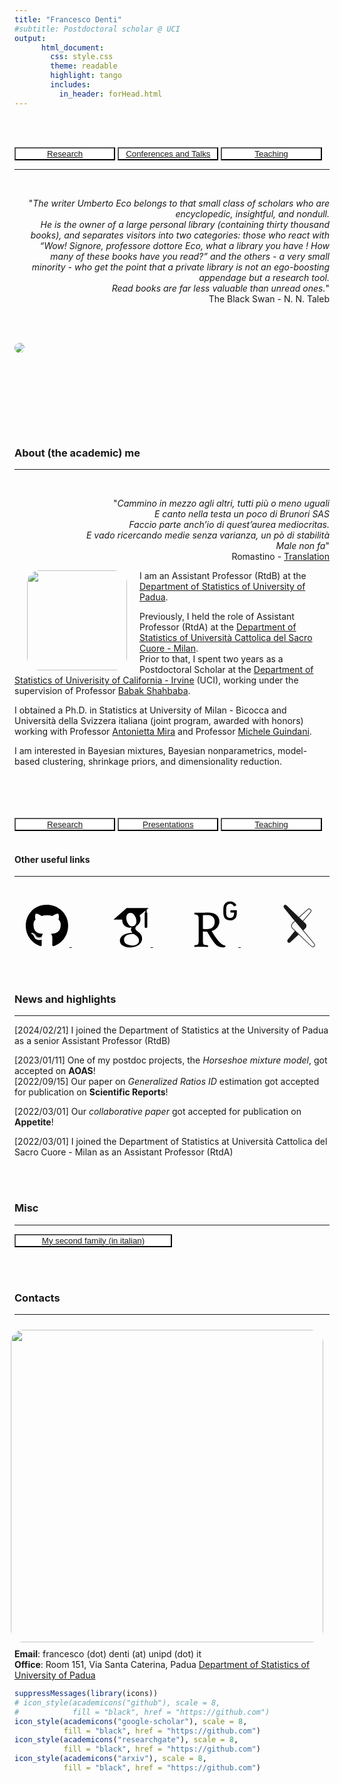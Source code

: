 ```yaml
---
title: "Francesco Denti"
#subtitle: Postdoctoral scholar @ UCI
output: 
      html_document:
        css: style.css
        theme: readable
        highlight: tango
        includes:
          in_header: forHead.html
---
```

<br>

<br>
<button type="button" name="button" class="btn" style="background-color:white;color:blue;width: 32%;">[Research](/Rmarkdowns/Research)</button>
<button type="button" name="button" class="btn" style="background-color:white;color:blue;width: 32%;">[Conferences and Talks](/Rmarkdowns/ConferencesAndTalks)</button>
<button type="button" name="button" class="btn" style="background-color:white;color:blue;width: 32%;">[Teaching](/Rmarkdowns/Teaching)
</button>
<br>

***

<br>
<div style="text-align: right"> 
<p>&quot;<em>The writer Umberto Eco belongs to that small class of scholars who are encyclopedic, insightful, and nondull.<br>He is the owner of a large personal library (containing thirty thousand books), and separates visitors into two categories: those who react with “Wow! Signore, professore dottore Eco, what a library you have ! How many of these books have you read?” and the others - a very small minority - who get the point that a private library is not an ego-boosting appendage but a research tool.<br> Read books are far less valuable than unread ones.</em>&quot; <br> The Black Swan - N. N. Taleb</p>
</div>

<br>
<br>

<div class="article-header">
  <img style = "border-radius: 50px;
  " src="images/newpalm.jpeg" class="article-banner" itemprop="image">
</div>

<br>

<br><br>
  
  

<br><br>

### About (the academic) me
  
---

<br>
<div style="text-align: right"> <p>&quot;<em>Cammino in mezzo agli altri, tutti più o meno uguali<br>
E canto nella testa un poco di Brunori SAS<br>
Faccio parte anch'io di quest'aurea mediocritas.<br>
E vado ricercando medie senza varianza, un pò di stabilità<br>
Male non fa</em>&quot;<br>
Romastino - [Translation](https://translate.google.com/?sl=auto&tl=en&text=Cammino%20in%20mezzo%20agli%20altri%2C%20tutti%20più%20o%20meno%20uguali%0AE%20canto%20nella%20testa%20un%20poco%20di%20Brunori%20SAS%0AFaccio%20parte%20anch%27io%20di%20quest%27aurea%20mediocritas.%0AE%20vado%20ricercando%20medie%20senza%20varianza%2C%20un%20pò%20di%20stabilità%0AMale%20non%20fa%0A&op=translate)
</p>
</div>


<img style="float: left;vertical-align:middle;margin:0px 20px;border-radius: 20px;
  " src="images/fd.jpg" width="160"> 
  
I am an Assistant Professor (RtdB) at the [Department of Statistics of University of Padua](https://www.stat.unipd.it).

Previously, I held the role of Assistant Professor (RtdA) at the [Department of Statistics of Università Cattolica del Sacro Cuore - Milan](https://dipartimenti.unicatt.it/scienze_statistiche).  
Prior to that, I spent two years as a Postdoctoral Scholar at the [Department of Statistics of Univerisity of California - Irvine](https://www.stat.uci.edu/) (UCI), working under the supervision of Professor [Babak Shahbaba](https://www.ics.uci.edu/~babaks/).  

I obtained a Ph.D. in Statistics at University of Milan - Bicocca and Università della Svizzera italiana (joint program, awarded with honors) working with Professor [Antonietta Mira](https://search.usi.ch/en/people/f8960de6d60dd08a79b6c1eb20b7442b/mira-antonietta) and Professor [Michele Guindani](https://www.micheleguindani.info).  

I am interested in Bayesian mixtures, Bayesian nonparametrics, model-based clustering, shrinkage priors, and dimensionality reduction.  


<br>
<br>
<br>
<br>
<button type="button" name="button" class="btn" style="background-color:white;color:blue;width: 32%;">[Research](/Rmarkdowns/Research)</button>
<button type="button" name="button" class="btn" style="background-color:white;color:blue;width: 32%;">[Presentations](/Rmarkdowns/ConferencesAndTalks)</button>
<button type="button" name="button" class="btn" style="background-color:white;color:blue;width: 32%;">[Teaching](/Rmarkdowns/Teaching)
</button>
<br>
<br>

#### Other useful links

--- 


<center>
<a href="https://github.com/fradenti">
<svg viewBox="0 0 512 512" style="height:5em;position:relative;display:inline-block;top:.1em;" xmlns="http://www.w3.org/2000/svg">
  <path d="M165.9 397.4c0 2-2.3 3.6-5.2 3.6-3.3.3-5.6-1.3-5.6-3.6 0-2 2.3-3.6 5.2-3.6 3-.3 5.6 1.3 5.6 3.6zm-31.1-4.5c-.7 2 1.3 4.3 4.3 4.9 2.6 1 5.6 0 6.2-2s-1.3-4.3-4.3-5.2c-2.6-.7-5.5.3-6.2 2.3zm44.2-1.7c-2.9.7-4.9 2.6-4.6 4.9.3 2 2.9 3.3 5.9 2.6 2.9-.7 4.9-2.6 4.6-4.6-.3-1.9-3-3.2-5.9-2.9zM244.8 8C106.1 8 0 113.3 0 252c0 110.9 69.8 205.8 169.5 239.2 12.8 2.3 17.3-5.6 17.3-12.1 0-6.2-.3-40.4-.3-61.4 0 0-70 15-84.7-29.8 0 0-11.4-29.1-27.8-36.6 0 0-22.9-15.7 1.6-15.4 0 0 24.9 2 38.6 25.8 21.9 38.6 58.6 27.5 72.9 20.9 2.3-16 8.8-27.1 16-33.7-55.9-6.2-112.3-14.3-112.3-110.5 0-27.5 7.6-41.3 23.6-58.9-2.6-6.5-11.1-33.3 2.6-67.9 20.9-6.5 69 27 69 27 20-5.6 41.5-8.5 62.8-8.5s42.8 2.9 62.8 8.5c0 0 48.1-33.6 69-27 13.7 34.7 5.2 61.4 2.6 67.9 16 17.7 25.8 31.5 25.8 58.9 0 96.5-58.9 104.2-114.8 110.5 9.2 7.9 17 22.9 17 46.4 0 33.7-.3 75.4-.3 83.6 0 6.5 4.6 14.4 17.3 12.1C428.2 457.8 496 362.9 496 252 496 113.3 383.5 8 244.8 8zM97.2 352.9c-1.3 1-1 3.3.7 5.2 1.6 1.6 3.9 2.3 5.2 1 1.3-1 1-3.3-.7-5.2-1.6-1.6-3.9-2.3-5.2-1zm-10.8-8.1c-.7 1.3.3 2.9 2.3 3.9 1.6 1 3.6.7 4.3-.7.7-1.3-.3-2.9-2.3-3.9-2-.6-3.6-.3-4.3.7zm32.4 35.6c-1.6 1.3-1 4.3 1.3 6.2 2.3 2.3 5.2 2.6 6.5 1 1.3-1.3.7-4.3-1.3-6.2-2.2-2.3-5.2-2.6-6.5-1zm-11.4-14.7c-1.6 1-1.6 3.6 0 5.9 1.6 2.3 4.3 3.3 5.6 2.3 1.6-1.3 1.6-3.9 0-6.2-1.4-2.3-4-3.3-5.6-2z"></path>
</svg>
</svg></a>
&nbsp; &nbsp; &nbsp; &nbsp; &nbsp; &nbsp; &nbsp; &nbsp;
<a href="https://scholar.google.it/citations?hl=it&user=8WqmGiEAAAAJ">
<svg viewBox="0 -60 384 512" style="position:relative;display:inline-block;top:.1em;fill:black;height:6em;href:https://github.com;" xmlns="http://www.w3.org/2000/svg">
  <g groupmode="layer" id="layer6" label="icon">
    <path style="stroke-width:0.0647871" d="M 343.75868,106.66243 V 79.430205 L 363.52365,63.999997 H 149.63354 L 20.476345,176.2736 h 85.656075 c -0.15534,2.12494 -0.21914,4.04644 -0.21914,6.22563 0,20.84472 7.2192,38.08662 21.67203,51.86089 14.45284,13.79702 32.25124,20.64784 53.32651,20.64784 4.92319,0 9.75059,-0.36794 14.43842,-1.02419 -2.90722,6.50082 -4.37457,12.52302 -4.37457,18.14228 0,9.87526 4.49924,20.4304 13.46715,31.6418 -39.23377,2.6705 -68.06112,9.73264 -86.43702,21.16322 -10.53108,6.49907 -19.000207,14.70396 -25.390349,24.5311 -6.390569,9.89933 -9.577754,20.51525 -9.577754,31.9616 0,9.64822 2.062375,18.33611 6.21907,26.06233 4.156694,7.7263 9.577757,14.07047 16.312223,18.98408 6.71825,4.96781 14.46899,9.10088 23.219,12.46874 8.73429,3.34378 17.40643,5.71858 26.06106,7.06258 8.62707,1.34222 17.20471,1.9985 25.70579,1.9985 13.46887,0 26.95353,-1.73428 40.54711,-5.18707 13.56165,-3.48461 26.28022,-8.64143 38.17105,-15.4927 11.85935,-6.80488 21.51545,-16.0865 28.9219,-27.7183 7.39024,-11.67998 11.09457,-24.80499 11.09457,-39.33613 0,-11.01584 -2.24964,-21.03852 -6.7502,-30.14073 -4.46864,-9.07202 -9.93785,-16.54102 -16.45271,-22.34403 -6.5008,-5.81263 -12.99987,-11.15539 -19.51512,-15.9679 -6.50083,-4.84488 -12.00021,-9.75058 -16.46884,-14.8129 -4.4848,-5.04657 -6.73444,-10.05419 -6.73444,-14.98395 0,-4.92145 1.73422,-9.67183 5.21588,-14.26559 3.45451,-4.6095 7.67376,-9.04795 12.60967,-13.30571 4.93756,-4.24944 9.87523,-8.96788 14.79665,-14.13302 4.92147,-5.14719 9.14072,-11.82739 12.60971,-20.00822 3.48467,-8.17907 5.20318,-17.44489 5.20318,-27.75679 0,-13.4527 -2.54714,-24.46065 -7.54735,-33.31348 -0.59369,-1.02243 -1.21757,-1.80338 -1.87511,-3.02225 l 56.90745,-46.672136 v 17.118526 c -7.39373,0.92969 -6.62422,5.34582 -6.62422,10.6352 v 128.66719 c 0,5.95832 4.8751,10.83382 10.83386,10.83382 h 3.98869 c 5.95835,0 10.83386,-4.87506 10.83386,-10.83382 V 117.29282 c 0,-5.27669 0.77741,-9.68801 -6.56167,-10.63039 z M 236.39865,329.14114 c 1.14099,0.7503 3.7039,2.78075 7.7184,6.03838 4.0495,3.24319 6.797,5.69582 8.26567,7.41432 1.43851,1.66381 3.5792,4.16501 6.37617,7.54734 2.81268,3.3744 4.7184,6.30394 5.71853,8.73425 1.00016,2.4767 2.01603,5.46089 3.04636,8.94556 0.98567,3.44488 1.48486,6.97595 1.48486,10.56169 0,17.04813 -6.56338,29.68007 -19.65604,37.85915 -13.125,8.18083 -28.76651,12.27368 -46.93767,12.27368 -9.18709,0 -18.2031,-1.09289 -27.06247,-3.1951 -8.84322,-2.11665 -17.31192,-5.3362 -25.39035,-9.60185 -8.07846,-4.25771 -14.57754,-10.20337 -19.50072,-17.79659 -4.93764,-7.64012 -7.40645,-16.41464 -7.40645,-26.24962 0,-10.32022 2.79692,-19.28987 8.42233,-26.90588 5.59343,-7.62564 12.93774,-13.3919 22.03208,-17.3154 9.0624,-3.94582 18.24946,-6.74232 27.56166,-8.39827 9.31221,-1.7023 18.79679,-2.555 28.43842,-2.555 4.46862,0 7.93582,0.25115 10.40465,0.69607 0.45456,0.21918 3.03188,2.07025 7.73456,5.56326 4.70401,3.46237 7.62565,5.59519 8.75047,6.38401 z m -3.35823,-100.5779 c -7.40648,8.85938 -17.73454,13.2882 -30.95363,13.2882 -11.85933,0 -22.29766,-4.76482 -31.26554,-14.31195 -8.99984,-9.52309 -15.42235,-20.32803 -19.34408,-32.43061 -3.93752,-12.10871 -5.90585,-23.98423 -5.90585,-35.648 0,-13.6942 3.59542,-25.35184 10.7809,-34.97598 7.18727,-9.64952 17.49915,-14.48477 30.93786,-14.48477 11.87507,0 22.37423,5.03825 31.43704,15.15677 9.09434,10.08482 15.60961,21.41303 19.5169,33.96799 3.92176,12.5392 5.87345,24.52979 5.87345,35.98399 0,13.44658 -3.70256,24.60984 -11.07663,33.45436 z" id="path2"></path>
  </g>
</svg>
</a>
&nbsp; &nbsp; &nbsp; &nbsp; &nbsp; &nbsp; &nbsp; &nbsp;
<a href="https://www.researchgate.net/profile/Francesco-Denti-2">
<svg viewBox="0 -60 384 512" style="position:relative;display:inline-block;top:.1em;fill:black;height:7em;href:https://github.com;" xmlns="http://www.w3.org/2000/svg">
  <g groupmode="layer" id="layer6" label="icon">
    <path style="stroke-width:0.0663148" d="M 228.65968,408.10149 C 208.46616,386.12784 181.4422,350.83324 158.962,310.93516 c 37.13444,-8.68487 64.63318,-43.55027 64.63318,-78.38386 0,-51.3457 -39.88089,-75.17678 -92.16329,-75.17678 -27.02266,0 -48.583367,1.36546 -68.715441,1.36546 -18.369155,0 -36.722401,0 -48.154153,-0.4447 v 13.30466 l 17.401097,3.19159 c 11.968845,2.30214 18.78249,7.76579 18.78249,36.21494 v 180.59919 c 0,28.43543 -6.813222,33.92871 -18.78249,36.19953 l -17.401097,3.25258 v 13.25908 c 12.367998,-0.4447 33.912828,-1.3513 55.473533,-1.3513 20.62404,0 47.217451,0.9066 58.680561,1.3513 v -13.25908 l -23.84698,-3.25258 c -12.366696,-1.796 -18.813848,-7.7641 -18.813848,-36.19953 v -76.54225 c 11.002507,0.92078 20.624038,0.92078 35.325548,0.92078 27.95932,49.94887 54.55102,87.55896 69.65214,104.9618 13.779,16.52587 34.84949,27.05401 61.44162,27.05401 7.78128,0 16.02316,-1.36721 21.05458,-3.68315 v -11.89361 c -16.49625,0 -32.99204,-11.47725 -44.8702,-24.3213 z M 119.06392,295.34424 c -15.59093,0 -22.434257,-0.41463 -33.007939,-1.41103 V 178.91935 c 10.573682,-0.92079 24.751869,-0.92079 37.135739,-0.92079 38.53132,0 61.42745,20.19525 61.42745,56.83902 0,36.21495 -24.73641,60.50666 -65.55525,60.50666 z m 139.93416,-115.7035 c -0.4606,-2.4087 -0.87524,-5.21701 -1.24303,-8.45544 -0.38328,-3.26846 -0.63033,-7.10411 -0.78243,-11.63108 -0.15386,-4.49562 -0.21509,-9.98891 -0.21509,-16.28098 0,-6.32297 0.0616,-11.7398 0.21509,-16.25087 0.15258,-4.52698 0.39915,-8.4099 0.78243,-11.64703 0.36778,-3.22291 0.78243,-6.0467 1.24303,-8.45541 0.4447,-2.4246 1.02776,-4.72679 1.78055,-6.981678 3.94262,-11.923264 10.40396,-20.884861 19.44246,-26.901503 9.0226,-6.015342 20.08653,-9.036752 33.22147,-9.036752 6.75224,0 12.87587,0.782429 18.30773,2.377345 5.37082,1.580761 10.1887,3.760457 14.43897,6.552435 4.18926,2.762339 7.81137,6.015349 10.80317,9.698476 3.06868,3.697285 5.53882,7.641624 7.47319,11.877718 0.75106,1.349583 0.53752,2.424608 -0.65998,3.175676 l -16.68012,6.858773 c -1.41275,0.75278 -2.40869,0.36907 -3.19287,-1.12058 -3.74283,-6.93613 -6.93611,-11.49275 -12.18281,-14.806757 -5.30941,-3.299853 -10.22007,-4.865129 -18.3077,-4.865129 -8.79314,0 -12.7216,1.748734 -18.22953,5.693102 -5.46364,3.867008 -9.46901,8.732137 -11.83217,16.142614 -0.47437,1.33581 -0.9053,2.99348 -1.41104,4.94203 -0.41463,1.97991 -0.75278,4.40452 -0.9663,7.24247 -0.21544,2.83925 -0.41464,6.35308 -0.59855,10.49678 -0.12246,4.14373 -0.18403,9.17686 -0.18403,15.00788 0,5.86107 0.0616,10.8942 0.18403,15.03794 0.18402,4.12779 0.38328,7.64162 0.59855,10.48086 0.2135,2.86931 0.55167,5.27805 0.9663,7.27386 0.50616,1.91846 0.93667,3.57483 1.41104,4.92613 2.36316,7.38084 5.74037,11.41585 10.71205,14.65467 4.91068,3.28394 10.55651,5.64755 19.34965,5.64755 7.81134,0 14.96232,-2.22524 19.62634,-5.61746 4.61979,-3.39094 8.45544,-7.87108 10.17452,-13.99472 0.75281,-2.57843 1.71916,-5.78588 2.3791,-9.71393 0.59853,-3.92843 0.59853,-8.08632 0.59853,-13.82497 0,-0.9066 -0.5074,-1.36721 -1.3513,-1.36721 h -26.71631 c -1.50383,0 -2.24073,-0.73558 -2.24073,-2.23898 v -15.31466 c 0,-1.51931 0.7369,-2.25661 2.24073,-2.25661 h 49.02807 c 1.53521,0 2.25661,0.73688 2.25661,2.25661 v 13.08938 c 0,6.93614 0,13.36612 -0.7214,19.32001 -0.69131,5.95392 -1.62625,11.10951 -2.80789,14.86822 -3.74453,11.7712 -9.68254,20.14969 -18.78247,26.39405 -9.1313,6.29165 -20.90079,9.68257 -33.6838,9.68257 -13.13494,0 -24.19891,-3.02183 -33.22147,-9.0226 -9.0385,-6.07635 -15.49984,-14.99239 -19.44246,-26.91566 -0.75279,-2.25489 -1.33585,-4.57253 -1.78055,-6.99714 z" id="path2"></path>
  </g>
</svg>
</a>
&nbsp; &nbsp; &nbsp; &nbsp; &nbsp; &nbsp; &nbsp; &nbsp;
<a href="https://arxiv.org/search/?query=Denti%2C+Francesco&searchtype=author&abstracts=show&order=-announced_date_first&size=50">
<svg viewBox="0 0 448 512" style="position:relative;display:inline-block;top:.1em;fill:black;height:5em;href:https://github.com;" xmlns="http://www.w3.org/2000/svg">
  <g label="icon" id="layer6" groupmode="layer">
    <g transform="matrix(1.5499998,0,0,-1.5499998,-123.19936,553.59966)" id="g4" style="stroke-width:0.645161">
      <path fill="currentColor" d="m 119.65,351.996 c -5.84961,0.13477 -11.1943,-3.29883 -13.502,-8.67578 -2.19629,-5.27051 -0.61914,-8.9668 4.19727,-15.8652 7.05469,-10.3799 78.8242,-96.5625 78.8242,-96.5625 l -15.8828,-14.8633 c -13.3809,-13.3779 -13.9561,-31.333 -1.50977,-43.7754 l 18.4922,-17.6133 -51.5977,-63.377 c -4.00586,-4.26758 -6.48535,-11.7559 -4.24805,-17.1309 2.27832,-5.53613 7.69727,-9.12891 13.6836,-9.07031 3.83398,0.0957 7.43262,1.87402 9.83789,4.86133 l 61.3691,57.0566 94.5762,-90.0703 c 3.19434,-3.08398 7.44336,-4.83984 11.8828,-4.91016 1.60449,0.0039 3.19824,0.245117 4.73242,0.714844 5.7793,1.80566 10.249,6.41797 11.8711,12.252 1.2998,5.47363 -0.27637,11.2334 -4.18164,15.2832 l -83.0859,100.011996 14.8789,13.834 c 11.0957,10.0029 11.1543,27.3906 0.12695,37.4688 l -16.2949,15.6309 56.2559,66.4434 0.0742,0.0859 0.0664,0.0899 c 5.02734,6.53125 7.43164,11.5615 4.83984,17.9395 -3.13379,5.96875 -8.69727,10.29 -15.2559,11.8516 -0.67676,0.0908 -1.35938,0.13574 -2.04297,0.13671 l -0.004,-0.0117 c -4.42871,-0.27051 -8.61035,-2.13086 -11.7754,-5.24023 l -0.13086,-0.10743 -0.12304,-0.11132 -65.207,-59.127 -89.8965,86.2402 c 0,0 -5.33398,6.47754 -10.9707,6.61133 z m 178.104,-33.041 c 0.47852,-0.002 0.95703,-0.0332 1.43164,-0.0957 4.84277,-1.33301 8.95605,-4.54004 11.4316,-8.91016 1.44922,-3.5625 1.00293,-6.45703 -4.19727,-13.2148 l -56.0586,-66.2188 -26.375,25.3027 64.9551,58.9062 c 2.33887,2.41504 5.46484,3.91113 8.8125,4.2168 v 0.0137 z M 192.436,227.402 334.446,57.244 c 2.78711,-3.48926 4.5293,-6.97949 3.3418,-10.9121 -1.16113,-4.30273 -4.43457,-7.71777 -8.68555,-9.05664 -1.08105,-0.333984 -2.20508,-0.503906 -3.33594,-0.505859 -3.20801,0.07617 -6.26953,1.35645 -8.57617,3.58789 l -142.033,135.284999 c -11.1719,11.1719 -9.48242,26.0195 1.39258,36.8945 z" id="path2" style="stroke-width:0.416233"></path>
    </g>
  </g>
</svg>
</a>
</center>

<br><br>

### News and highlights

---  

[2024/02/21] I joined the Department of Statistics at the University of Padua as a senior Assistant Professor (RtdB)

[2023/01/11] One of my postdoc projects, the *Horseshoe mixture model*, got accepted on **AOAS**!    
[2022/09/15] Our paper on *Generalized Ratios ID* estimation got accepted for publication on **Scientific Reports**!    

[2022/03/01] Our *collaborative paper* got accepted for publication on **Appetite**!  

[2022/03/01] I joined the Department of Statistics at Università Cattolica del Sacro Cuore - Milan as an Assistant Professor (RtdA)


<br><br>

### Misc

---

<button type="button" name="button" class="btn" style="background-color:white;color:blue;width: 50%;">[My second family (in italian)](http://www.compagniameteor.it/)</button>

<br><br>

### Contacts

---



<div class="article-header">
  <img 
  style="float: right;vertical-align:middle;margin:10px 10px;border-radius: 20px;
  " src="images/glicine.jpg" class="article-banner" itemprop="image"
  width="500" 
     height="500">
</div>
**Email**: francesco (dot) denti (at) unipd (dot) it  
**Office**: Room 151, Via Santa Caterina, Padua
[Department of Statistics of University of Padua](https://www.stat.unipd.it)

```r
suppressMessages(library(icons))
# icon_style(academicons("github"), scale = 8, 
#            fill = "black", href = "https://github.com")
icon_style(academicons("google-scholar"), scale = 8, 
           fill = "black", href = "https://github.com")
icon_style(academicons("researchgate"), scale = 8, 
           fill = "black", href = "https://github.com")
icon_style(academicons("arxiv"), scale = 8, 
           fill = "black", href = "https://github.com")
```

